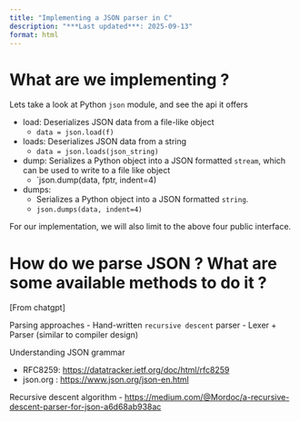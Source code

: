 ```yaml
---
title: "Implementing a JSON parser in C"
description: "***Last updated***: 2025-09-13"
format: html
---
```

# What are we implementing ?

Lets take a look at Python `json` module, and see the api it offers

- load: Deserializes JSON data from a file-like object
    - `data = json.load(f)`
- loads: Deserializes JSON data from a string
    - `data = json.loads(json_string)`
- dump: Serializes a Python object into a JSON formatted `stream`, which can be
      used to write to a file like object
    - `json.dump(data, fptr, indent=4)
- dumps: 
    - Serializes a Python object into a JSON formatted `string`.
    - `json.dumps(data, indent=4)`

For our implementation, we will also limit to the above four public interface.

# How do we parse JSON ? What are some available methods to do it ?

[From chatgpt]

Parsing approaches
- Hand-written `recursive descent` parser
- Lexer + Parser (similar to compiler design)

Understanding JSON grammar

- RFC8259: [https://datatracker.ietf.org/doc/html/rfc8259](https://datatracker.ietf.org/doc/html/rfc8259)
- json.org : [https://www.json.org/json-en.html](https://www.json.org/json-en.html)

Recursive descent algorithm
- [https://medium.com/@Mordoc/a-recursive-descent-parser-for-json-a6d68ab938ac](https://medium.com/@Mordoc/a-recursive-descent-parser-for-json-a6d68ab938ac)

